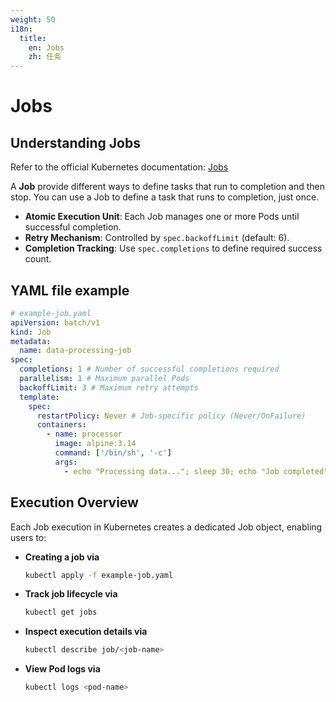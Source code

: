 ```yaml
---
weight: 50
i18n:
  title:
    en: Jobs
    zh: 任务
---
```


# Jobs

## Understanding Jobs

Refer to the official Kubernetes documentation: [Jobs](https://kubernetes.io/docs/concepts/workloads/controllers/job/)

A **Job** provide different ways to define tasks that run to completion and then stop. You can use a Job to define a task that runs to completion, just once.

- **Atomic Execution Unit**: Each Job manages one or more Pods until successful completion.
- **Retry Mechanism**: Controlled by `spec.backoffLimit` (default: 6).
- **Completion Tracking**: Use `spec.completions` to define required success count.

## YAML file example

```yaml
# example-job.yaml
apiVersion: batch/v1
kind: Job
metadata:
  name: data-processing-job
spec:
  completions: 1 # Number of successful completions required
  parallelism: 1 # Maximum parallel Pods
  backoffLimit: 3 # Maximum retry attempts
  template:
    spec:
      restartPolicy: Never # Job-specific policy (Never/OnFailure)
      containers:
        - name: processor
          image: alpine:3.14
          command: ['/bin/sh', '-c']
          args:
            - echo "Processing data..."; sleep 30; echo "Job completed"
```

## Execution Overview

Each Job execution in Kubernetes creates a dedicated Job object, enabling users to:

- **Creating a job via**

  ```bash
  kubectl apply -f example-job.yaml
  ```

- **Track job lifecycle via**

  ```bash
  kubectl get jobs
  ```

- **Inspect execution details via**

  ```bash
  kubectl describe job/<job-name>
  ```

- **View Pod logs via**

  ```bash
  kubectl logs <pod-name>
  ```
